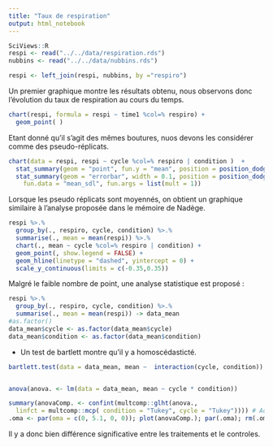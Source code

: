 ```yaml
---
title: "Taux de respiration"
output: html_notebook
---
```


```r
SciViews::R
respi <- read("../../data/respiration.rds")
nubbins <- read("../../data/nubbins.rds")

respi <- left_join(respi, nubbins, by ="respiro")
```

Un premier graphique montre les résultats obtenu, nous observons donc l'évolution du taux de respiration au cours du temps.

```r
chart(respi, formula = respi ~ time1 %col=% respiro) +
  geom_point( ) 
```

Etant donné qu'il s'agit des mêmes boutures, nuos devons les considérer comme des pseudo-réplicats.

```r
chart(data = respi, respi ~ cycle %col=% respiro | condition )  +
  stat_summary(geom = "point", fun.y = "mean", position = position_dodge(0.4)) +
  stat_summary(geom = "errorbar", width = 0.1, position = position_dodge(0.4),
    fun.data = "mean_sdl", fun.args = list(mult = 1))
```


Lorsque les pseudo réplicats sont moyennés, on obtient un graphique similaire à l'analyse proposée dans le mémoire de Nadège.

```r
respi %>.%
  group_by(., respiro, cycle, condition) %>.%
  summarise(., mean = mean(respi)) %>.%
  chart(., mean ~ cycle %col=% respiro | condition) +
  geom_point(, show.legend = FALSE) +
  geom_hline(linetype = "dashed", yintercept = 0) +
  scale_y_continuous(limits = c(-0.35,0.35))
```

Malgré le faible nombre de point, une analyse statistique est proposé :

```r
respi %>.%
  group_by(., respiro, cycle, condition) %>.%
  summarise(., mean = mean(respi)) -> data_mean
#as.factor()
data_mean$cycle <- as.factor(data_mean$cycle)
data_mean$condition <- as.factor(data_mean$condition)
```

- Un test de bartlett montre qu'il y a homoscédasticté.

```r
bartlett.test(data = data_mean, mean ~  interaction(cycle, condition))


anova(anova. <- lm(data = data_mean, mean ~ cycle * condition))

summary(anovaComp. <- confint(multcomp::glht(anova.,
  linfct = multcomp::mcp( condition = "Tukey", cycle = "Tukey")))) # Add a second factor if you want
.oma <- par(oma = c(0, 5.1, 0, 0)); plot(anovaComp.); par(.oma); rm(.oma)

```

Il y a donc bien différence significative entre les traitements et le controles.
